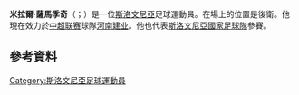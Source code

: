 {{blpunsourced|time=2015-06-01T15:18:42+00:00}}
{{expand|time=2015-06-01T15:18:42+00:00}}
{{NoteTA|G1=足球
|1=zh-hans:萨马尔季奇; zh-hk:森馬迪斯; zh-hant:薩馬季奇;
}}
{{Infobox football biography
| name              = 米拉爾·薩馬季奇<br />Miral Samardžić
| image             = Miral Samardžić 2013.jpg
| image_size        = 220px
| caption           = 
| fullname          = Miral Samardžić
| birth_date        = {{Birth date and age|1987|2|17|df=y}}
| birth_place       = {{flag|SFR Yugoslavia}}[[耶塞尼采|耶塞尼采]]
| height            = {{height|m=1.86}} 
| currentclub       = [[河南建业|河南建业]]
| clubnumber        = TBD
| position          = [[后卫_(足球)|后卫]] 
| youthyears1= 
| youthclubs1= 
| years1 = 2005–2007  | clubs1 = [[特里格拉夫足球俱乐部|特里格拉夫]]    | caps1 = 24  | goals1 = 3
| years2 = 2007–2010  | clubs2 = [[马里博尔足球俱乐部|马里博尔]]        | caps2 = 60  | goals2 = 0
| years3 = 2010–2014  | clubs3 = [[舍里夫足球俱乐部|舍里夫]]           | caps3 = 105 | goals3 = 10
| years4 = 2014–2016  | clubs4 = [[里耶卡足球俱乐部|里耶卡]]           | caps4 = 52  | goals4 = 6
| years5 = 2016–      | clubs5 = [[河南建业足球俱乐部|河南建业]]        | caps5 = 0   | goals5 = 0
| nationalyears1 =    | nationalteam1 = [[斯洛文尼亚19岁以下国家足球队|斯洛文尼亚 U19]]  | nationalcaps1 = | nationalgoals1 =
| nationalyears2 = 2007 | nationalteam2 = [[斯洛文尼亚21岁以下国家足球队|斯洛文尼亚 U21]]  | nationalcaps2 = 5 | nationalgoals2 = 0
| nationalyears3 = 2013–  | nationalteam3 = [[斯洛文尼亚国家足球队|斯洛文尼亚]]           | nationalcaps3 = 9 | nationalgoals3 = 0
| pcupdate = 2016年6月30日
| ntupdate = 2016年3月28日
}}
'''米拉爾·薩馬季奇'''（{{lang-sl|'''Miral Samardžić'''}}；{{bd|1987年|2月17日}}）是一位[[斯洛文尼亞|斯洛文尼亞]]足球運動員。在場上的位置是後衛。他現在效力於[[中超联赛|中超联赛]]球隊[[河南建业|河南建业]]。他也代表[[斯洛文尼亞國家足球隊|斯洛文尼亞國家足球隊]]參賽。

==參考資料==
{{Reflist}}

{{2016年中超分类名单河南}}
{{DEFAULTSORT: Samardžić, Miral}}
[[Category:斯洛文尼亞足球運動員|Category:斯洛文尼亞足球運動員]]